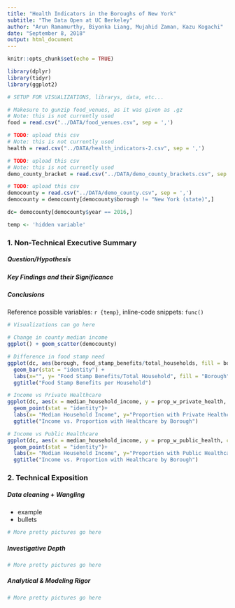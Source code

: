 ```yaml
---
title: "Health Indicators in the Boroughs of New York"
subtitle: "The Data Open at UC Berkeley"
author: "Arun Ramamurthy, Biyonka Liang, Mujahid Zaman, Kazu Kogachi"
date: "September 8, 2018"
output: html_document
---
```


```r
knitr::opts_chunk$set(echo = TRUE)

library(dplyr)
library(tidyr)
library(ggplot2)

# SETUP FOR VISUALIZATIONS, librarys, data, etc...

# Makesure to gunzip food_venues, as it was given as .gz
# Note: this is not currently used
food = read.csv("../DATA/food_venues.csv", sep = ',')

# TODO: upload this csv
# Note: this is not currently used
health = read.csv("../DATA/health_indicators-2.csv", sep = ',')

# TODO: upload this csv
# Note: this is not currently used
demo_county_bracket = read.csv("../DATA/demo_county_brackets.csv", sep = ',')

# TODO: upload this csv
democounty = read.csv("../DATA/demo_county.csv", sep = ',')
democounty = democounty[democounty$borough != "New York (state)",]

dc= democounty[democounty$year == 2016,]

temp <- 'hidden variable'
```

### 1. Non-Technical Executive Summary
##### Question/Hypothesis

##### Key Findings and their Significance

##### Conclusions

Reference possible variables: `r {temp}`, inline-code snippets: `func()`

```r
# Visualizations can go here

# Change in county median income
ggplot() + geom_scatter(democounty)

# Difference in food stamp need
ggplot(dc, aes(borough, food_stamp_benefits/total_households, fill = borough)) +
  geom_bar(stat = "identity") + 
  labs(x="", y= "Food Stamp Benefits/Total Household", fill = "Borough") + 
  ggtitle("Food Stamp Benefits per Household")

# Income vs Private Healthcare
ggplot(dc, aes(x = median_household_income, y = prop_w_private_health, color = borough)) +
  geom_point(stat = "identity")+
  labs(x= "Median Household Income", y="Proportion with Private Healthcare", color = "Borough")+
  ggtitle("Income vs. Proportion with Healthcare by Borough")

# Income vs Public Healthcare
ggplot(dc, aes(x = median_household_income, y = prop_w_public_health, color = borough)) +
  geom_point(stat = "identity")+
  labs(x= "Median Household Income", y="Proportion with Public Healthcare", color = "Borough")+
  ggtitle("Income vs. Proportion with Healthcare by Borough")
```

### 2. Technical Exposition
##### Data cleaning + Wangling
- example
- bullets

```r
# More pretty pictures go here
```

##### Investigative Depth 

```r
# More pretty pictures go here
```

##### Analytical & Modeling Rigor

```r
# More pretty pictures go here
```
